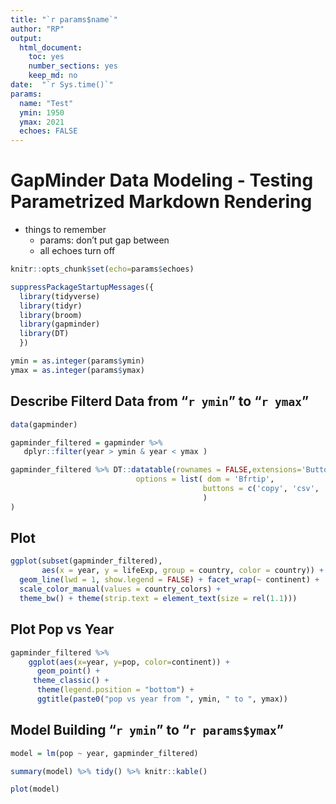 ```yaml
---
title: "`r params$name`"
author: "RP"
output: 
  html_document: 
    toc: yes
    number_sections: yes
    keep_md: no
date:  "`r Sys.time()`"
params:
  name: "Test"
  ymin: 1950
  ymax: 2021
  echoes: FALSE
---
```



# GapMinder Data Modeling - Testing Parametrized Markdown Rendering
- things to remember 
  - params: don't put gap between 
  - all echoes turn off 

```r
knitr::opts_chunk$set(echo=params$echoes)
```

```r
suppressPackageStartupMessages({
  library(tidyverse)
  library(tidyr)
  library(broom)
  library(gapminder)
  library(DT)
  })

ymin = as.integer(params$ymin)
ymax = as.integer(params$ymax)
```

## Describe Filterd Data from "`r ymin`" to "`r ymax`"

```r
data(gapminder)

gapminder_filtered = gapminder %>%
   dplyr::filter(year > ymin & year < ymax )

gapminder_filtered %>% DT::datatable(rownames = FALSE,extensions='Buttons', 
                            options = list( dom = 'Bfrtip',
                                           buttons = c('copy', 'csv', 'excel', 'pdf', 'print')
                                           )
)
```

## Plot 

```r

ggplot(subset(gapminder_filtered),
       aes(x = year, y = lifeExp, group = country, color = country)) +
  geom_line(lwd = 1, show.legend = FALSE) + facet_wrap(~ continent) +
  scale_color_manual(values = country_colors) +
  theme_bw() + theme(strip.text = element_text(size = rel(1.1)))
```


## Plot Pop vs Year

```r

gapminder_filtered %>%
    ggplot(aes(x=year, y=pop, color=continent)) +
      geom_point() +
     theme_classic() +
      theme(legend.position = "bottom") +
      ggtitle(paste0("pop vs year from ", ymin, " to ", ymax))
```

## Model Building "`r ymin`" to "`r params$ymax`"

```r
model = lm(pop ~ year, gapminder_filtered)
```

```r
summary(model) %>% tidy() %>% knitr::kable()
```

```r
plot(model)
```
